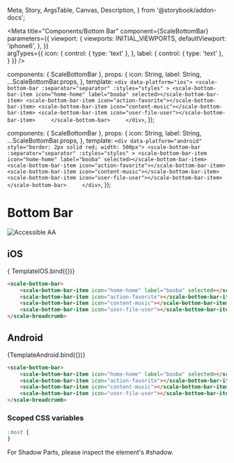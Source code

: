   Meta,
  Story,
  ArgsTable,
  Canvas,
  Description,
} from '@storybook/addon-docs';


<Meta
  title="Components/Bottom Bar"
  component={ScaleBottomBar}
  parameters={{
    viewport: {
      viewports: INITIAL_VIEWPORTS,
      defaultViewport: 'iphone6',
    },
  }}  
  argTypes={{
    icon: {
      control: { type: 'text' },
    },
    label: {
      control: { type: 'text' },
    }
  }}
/>

  components: { ScaleBottomBar },
  props: {
    icon: String,
    label: String,
    ...ScaleBottomBar.props,
  },
  template: `
    <div data-platform="ios">
        <scale-bottom-bar
        :separator="separator"
        :styles="styles"
        >
        <scale-bottom-bar-item icon="home-home" label="booba" selected></scale-bottom-bar-item>
        <scale-bottom-bar-item icon="action-favorite"></scale-bottom-bar-item>
        <scale-bottom-bar-item icon="content-music"></scale-bottom-bar-item>
        <scale-bottom-bar-item icon="user-file-user"></scale-bottom-bar-item>    
        </scale-bottom-bar>    
    </div>
  `,
});

  components: { ScaleBottomBar },
  props: {
    icon: String,
    label: String,
    ...ScaleBottomBar.props,
  },
  template: `
    <div data-platform="android" style="border: 2px solid red; width: 500px">
        <scale-bottom-bar
        :separator="separator"
        :styles="styles"
        >
        <scale-bottom-bar-item icon="home-home" label="booba" selected></scale-bottom-bar-item>
        <scale-bottom-bar-item icon="action-favorite"></scale-bottom-bar-item>
        <scale-bottom-bar-item icon="content-music"></scale-bottom-bar-item>
        <scale-bottom-bar-item icon="user-file-user"></scale-bottom-bar-item>    
        </scale-bottom-bar>    
    </div>
  `,
});

<div
  style={{
    display: 'inline-flex',
    alignItems: 'center',
    justifyContent: 'space-between',
    width: '100%',
  }}
>
  <h1>Bottom Bar</h1>
  <img src="assets/aa.png" alt="Accessible AA" />
</div>

## iOS

<Canvas withSource="none">
  <Story name="IOS" args={{}} parameters={{
    viewport: {
      defaultViewport: 'iphonex',
    },
  }}>
    {
        TemplateIOS.bind({})}
  </Story>
</Canvas>

<ArgsTable story="IOS" />

```html
<scale-bottom-bar>
    <scale-bottom-bar-item icon="home-home" label="booba" selected></scale-bottom-bar-item>
    <scale-bottom-bar-item icon="action-favorite"></scale-bottom-bar-item>
    <scale-bottom-bar-item icon="content-music"></scale-bottom-bar-item>
    <scale-bottom-bar-item icon="user-file-user"></scale-bottom-bar-item>  
</scale-breadcrumb>
```


## Android

<Canvas withSource="none">
  <Story name="Android" args={{}}>
    {TemplateAndroid.bind({})}
  </Story>
</Canvas>

<ArgsTable story="Android" />

```html
<scale-bottom-bar>
    <scale-bottom-bar-item icon="home-home" label="booba" selected></scale-bottom-bar-item>
    <scale-bottom-bar-item icon="action-favorite"></scale-bottom-bar-item>
    <scale-bottom-bar-item icon="content-music"></scale-bottom-bar-item>
    <scale-bottom-bar-item icon="user-file-user"></scale-bottom-bar-item>  
</scale-breadcrumb>
```

### Scoped CSS variables

```css
:host {
}
```

For Shadow Parts, please inspect the element's #shadow.
